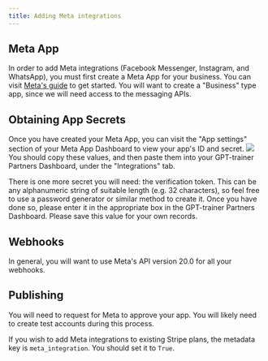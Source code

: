 ```yaml
---
title: Adding Meta integrations
---
```


## Meta App

In order to add Meta integrations (Facebook Messenger, Instagram, and WhatsApp), you must first create a Meta App for your business. You can visit [Meta's guide](https://developers.facebook.com/docs/development/create-an-app/other-app-types) to get started. You will want to create a "Business" type app, since we will need access to the messaging APIs.

## Obtaining App Secrets

Once you have created your Meta App, you can visit the "App settings" section of your Meta App Dashboard to view your app's ID and secret.
![](/images/meta-app-id.png)
You should copy these values, and then paste them into your GPT-trainer Partners Dashboard, under the "Integrations" tab.

There is one more secret you will need: the verification token. This can be any alphanumeric string of suitable length (e.g. 32 characters), so feel free to use a password generator or similar method to create it. Once you have done so, please enter it in the appropriate box in the GPT-trainer Partners Dashboard. Please save this value for your own records.

## Webhooks

In general, you will want to use Meta's API version 20.0 for all your webhooks.

## Publishing

You will need to request for Meta to approve your app. You will likely need to create test accounts during this process.

If you wish to add Meta integrations to existing Stripe plans, the metadata key is `meta_integration`. You should set it to `True`.